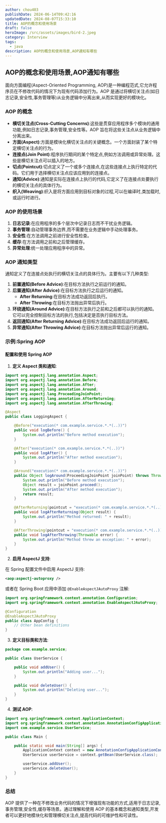 ```yaml
---
author: chou403
publishDate: 2024-06-14T09:42:16
updatedDate: 2024-08-07T15:33:10
title: AOP的概念和使用场景
draft: false
heroImage: /src/assets/images/bird-2.jpeg
category: Interview
tags:
  - java
description: AOP的概念和使用场景,AOP通知有哪些
---
```


## AOP的概念和使用场景,AOP通知有哪些

面向方面编程(Aspect-Oriented Programming, AOP)是一种编程范式,它允许程序员在不修改代码的情况下为现有代码添加行为。AOP 是通过将横切关注点(如日志记录,安全性,事务管理等)从业务逻辑中分离出来,从而实现更好的模块化。

### AOP 的概念

- **横切关注点(Cross-Cutting Concerns)**:这些是贯穿应用程序多个模块的通用功能,例如日志记录,事务管理,安全性等。AOP 旨在将这些关注点从业务逻辑中分离出来。
- **方面(Aspect)**:方面是模块化横切关注点的关键概念。一个方面封装了某个特定横切关注点的行为。
- **连接点(Join Point)**:程序执行期间的某个特定点,例如方法调用或异常处理。这些是横切关注点可以插入的地方。
- **切点(Pointcut)**:切点定义了一个或多个连接点,在这些连接点上执行特定的代码。它们用于选择横切关注点应该应用到的连接点。
- **通知(Advice)**:通知是实际在连接点上执行的代码,它定义了在连接点处要执行的横切关注点的具体行为。
- **织入(Weaving)**:织入是将方面应用到目标对象的过程,可以在编译时,类加载时,或运行时进行。

### AOP 的使用场景

1. **日志记录**:在应用程序的多个层次中记录日志而不干扰业务逻辑。
2. **事务管理**:自动管理事务边界,而不需要在业务逻辑中手动处理事务。
3. **安全性**:在方法调用之前进行安全性检查。
4. **缓存**:在方法调用之前和之后管理缓存。
5. **异常处理**:统一处理应用程序中的异常。

### AOP 通知类型

通知定义了在连接点处执行的横切关注点的具体行为。主要有以下几种类型:

1. **前置通知(Before Advice)**:在目标方法执行之前运行的通知。
2. **后置通知(After Advice)**:在目标方法执行之后运行的通知。
   - **After Returning**:在目标方法成功返回后执行。
   - **After Throwing**:在目标方法抛出异常后执行。
3. **环绕通知(Around Advice)**:在目标方法执行之前和之后都可以执行的通知。它可以完全控制目标方法的执行,包括决定是否执行目标方法。
4. **返回通知(After Returning Advice)**:在目标方法成功返回后运行的通知。
5. **异常通知(After Throwing Advice)**:在目标方法抛出异常后运行的通知。

### 示例:Spring AOP

#### 配置和使用 Spring AOP

1. **定义 Aspect 类和通知**:

```java
import org.aspectj.lang.annotation.Aspect;
import org.aspectj.lang.annotation.Before;
import org.aspectj.lang.annotation.After;
import org.aspectj.lang.annotation.Around;
import org.aspectj.lang.ProceedingJoinPoint;
import org.aspectj.lang.annotation.AfterReturning;
import org.aspectj.lang.annotation.AfterThrowing;

@Aspect
public class LoggingAspect {

    @Before("execution(* com.example.service.*.*(..))")
    public void logBefore() {
        System.out.println("Before method execution");
    }

    @After("execution(* com.example.service.*.*(..))")
    public void logAfter() {
        System.out.println("After method execution");
    }

    @Around("execution(* com.example.service.*.*(..))")
    public Object logAround(ProceedingJoinPoint joinPoint) throws Throwable {
        System.out.println("Before method execution");
        Object result = joinPoint.proceed();
        System.out.println("After method execution");
        return result;
    }

    @AfterReturning(pointcut = "execution(* com.example.service.*.*(..))", returning = "result")
    public void logAfterReturning(Object result) {
        System.out.println("Method returned: " + result);
    }

    @AfterThrowing(pointcut = "execution(* com.example.service.*.*(..))", throwing = "error")
    public void logAfterThrowing(Throwable error) {
        System.out.println("Method threw an exception: " + error);
    }
}
```

2. **启用 AspectJ 支持**:

在 Spring 配置文件中启用 AspectJ 支持:

```xml
<aop:aspectj-autoproxy />
```

或者在 Spring Boot 应用中添加 `@EnableAspectJAutoProxy` 注解:

```java
import org.springframework.context.annotation.Configuration;
import org.springframework.context.annotation.EnableAspectJAutoProxy;

@Configuration
@EnableAspectJAutoProxy
public class AppConfig {
    // Other bean definitions
}
```

3. **定义目标类和方法**:

```java
package com.example.service;

public class UserService {

    public void addUser() {
        System.out.println("Adding user...");
    }

    public void deleteUser() {
        System.out.println("Deleting user...");
    }
}
```

4. **测试 AOP**:

```java
import org.springframework.context.ApplicationContext;
import org.springframework.context.annotation.AnnotationConfigApplicationContext;
import com.example.service.UserService;

public class Main {

    public static void main(String[] args) {
        ApplicationContext context = new AnnotationConfigApplicationContext(AppConfig.class);
        UserService userService = context.getBean(UserService.class);

        userService.addUser();
        userService.deleteUser();
    }
}
```

### 总结

AOP 提供了一种在不修改业务代码的情况下增强现有功能的方式,适用于日志记录,事务管理,安全性,缓存等场景。通过理解和使用 AOP 的基本概念和通知类型,开发者可以更好地模块化和管理横切关注点,提高代码的可维护性和可读性。
